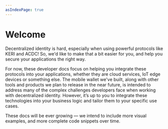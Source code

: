 ```yaml
---
asIndexPage: true
---
```


# Welcome

Decentralized identity is hard, especially when using powerful protocols like KERI and ACDC!
So, we'd like to make that a bit easier for you, and help you secure your applications the right way.

For now, these developer docs focus on helping you integrate these protocols into your applications, whether they are cloud services, IoT edge devices or something else.
The mobile wallet we've built, along with other tools and products we plan to release in the near future, is intended to address many of the complex challenges developers face when working with decentralized identity. 
However, it’s up to you to integrate these technologies into your business logic and tailor them to your specific use cases.


These docs will be ever growing — we intend to include more visual examples, and more complete code snippets over time.
